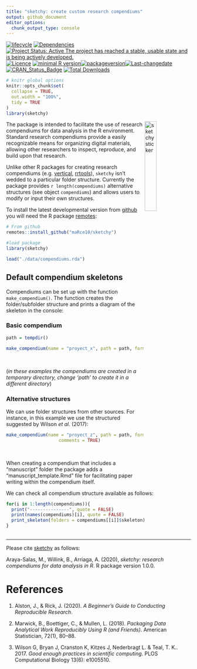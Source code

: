 ```yaml
---
title: "sketchy: create custom research compendiums"
output: github_document
editor_options: 
  chunk_output_type: console
---
```


<!-- README.md is generated from README.Rmd. Please edit that file -->

<!-- badges: start -->
[![lifecycle](https://img.shields.io/badge/lifecycle-maturing-brightgreen.svg)](https://lifecycle.r-lib.org/articles/stages.html) [![Dependencies](https://tinyverse.netlify.com/badge/sketchy)](https://cran.r-project.org/package=sketchy) [![Project Status: Active  The project has reached a stable, usable state and is being actively developed.](https://www.repostatus.org/badges/latest/active.svg)](https://www.repostatus.org/#active) [![Licence](https://img.shields.io/badge/https://img.shields.io/badge/licence-GPL--2-blue.svg)](https://www.gnu.org/licenses/gpl-3.0.en.html) [![minimal R version](https://img.shields.io/badge/R%3E%3D-`r strsplit(gsub("depends: R \\(|\\)", "", grep("DEPENDS", ignore.case = TRUE, readLines(con = "./DESCRIPTION"), value = TRUE), ignore.case = TRUE), ",")[[1]][1]`-6666ff.svg)](https://cran.r-project.org/)[![packageversion](https://img.shields.io/badge/Package%20version-`r gsub("version: |version:", "", grep("^version", ignore.case = TRUE, readLines(con = "./DESCRIPTION"), value = TRUE), ignore.case = TRUE)`-orange.svg?style=flat-square)](commits/develop)[![Last-changedate](https://img.shields.io/badge/last%20change-`r gsub('-', '--', Sys.Date())`-yellowgreen.svg)](/commits/master) [![CRAN_Status_Badge](https://www.r-pkg.org/badges/version/sketchy)](https://cran.r-project.org/package=sketchy)
[![Total Downloads](https://cranlogs.r-pkg.org/badges/grand-total/sketchy)](https://cranlogs.r-pkg.org/badges/grand-total/sketchy)
<!-- badges: end -->

```r

# knitr global options
knitr::opts_chunk$set(
  collapse = TRUE,
  out.width = "100%",
  tidy = TRUE
)
library(sketchy)

```

<img src="man/figures/sketchy_sticker.png" alt="sketchy sticker" align="right" width = "25%" height="25%"/>

The package is intended to facilitate the use of research compendiums for data analysis in the R environment. Standard research compendiums provide a easily recognizable means for organizing digital materials, allowing  other researchers to inspect, reproduce, and build upon that research. 

<!-- Unlike other packages for setting up research compendiums, `sketchy` has very simple functionality. Hence, users can focus on the research project itself rather than on learning how to use a new R package. -->

Unlike other R packages for creating research compendiums (e.g. [vertical](https://github.com/CrumpLab/vertical), [rrtools](https://github.com/benmarwick/rrtools)), `sketchy` isn't  wedded to a particular folder structure. Currently the package provides `r length(compendiums)` alternative structures (see object `compendiums`) and allows users to modify or input their own structures.   

To install the latest developmental version from [github](https://github.com/) you will need the R package [remotes](https://cran.r-project.org/package=remotes):

```r

# From github
remotes::install_github("maRce10/sketchy")

#load package
library(sketchy)

```

```r

load("./data/compendiums.rda")
```


## Default compendium skeletons

Compendiums can be set up with the function `make_compendium()`. The function creates the folder/subfolder structure and prints a diagram of the skeleton in the console:

### Basic compendium

```r

path = tempdir()

make_compendium(name = "proyect_x", path = path, format = "basic")

```


&nbsp; 

(*in these examples the compendiums are created in a temporary directory, change 'path' to create it in a different directory*)


### Alternative structures

We can use folder structures from other sources. For instance, in this example we use the structured suggested by Wilson *et al.* (2017):

```r

make_compendium(name = "proyect_z", path = path, format = "large_compendium", 
                    comments = TRUE)

```

&nbsp; 

When creating a compendium that includes a "manuscript" folder the package adds a "manuscript_template.Rmd" file for facilitating paper writing within the compendium itself.


We can check all compendium structure available as follows:

```r

for(i in 1:length(compendiums)){
  print("---------------", quote = FALSE)
  print(names(compendiums)[i], quote = FALSE)
  print_skeleton(folders = compendiums[[i]]$skeleton)
}
  
```
---

Please cite [sketchy](https://marce10.github.io/sketchy/) as follows:

Araya-Salas, M., Willink, B., Arriaga, A. (2020), *sketchy: research compendiums for data analysis in R*. R package version 1.0.0. 


# References

1. Alston, J., & Rick, J. (2020). *A Beginner’s Guide to Conducting Reproducible Research*. 

1. Marwick, B., Boettiger, C., & Mullen, L. (2018). *Packaging Data Analytical Work Reproducibly Using R (and Friends)*. American Statistician, 72(1), 80–88.

1. Wilson G, Bryan J, Cranston K, Kitzes J, Nederbragt L. & Teal, T. K.. 2017. *Good enough practices in scientific computing*. PLOS Computational Biology 13(6): e1005510.
